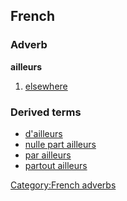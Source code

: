 ==French==
===Adverb===
'''ailleurs'''

#[[elsewhere]]

===Derived terms===
*[[d'ailleurs]]<!-- [[besides]], [[moreover]]-->
*[[nulle part ailleurs]]<!--[[nowhere else]]-->
*[[par ailleurs]]<!--moreover, [[furthermore]]-->
*[[partout ailleurs]]<!--[[everywhere else]]-->

[[Category:French adverbs]]